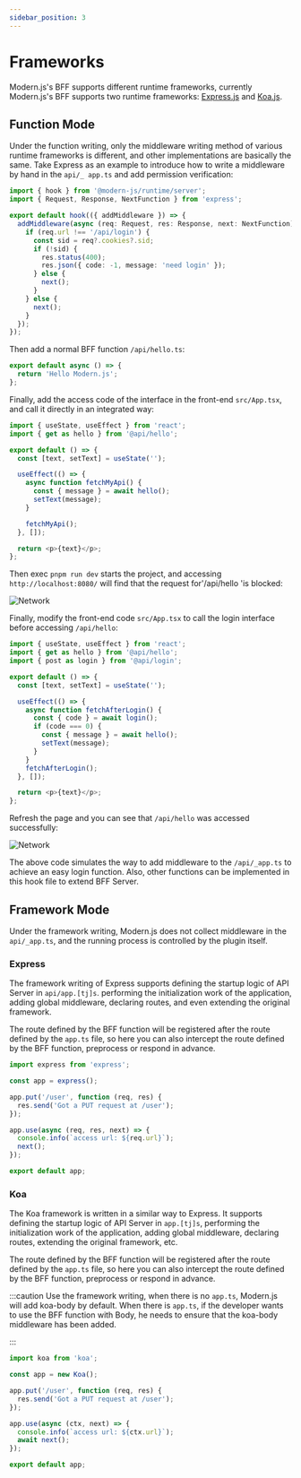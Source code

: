```yaml
---
sidebar_position: 3
---
```


# Frameworks

Modern.js's BFF supports different runtime frameworks, currently Modern.js's BFF supports two runtime frameworks: [Express.js](https://expressjs.com/) and [Koa.js](https://koajs.com/).

## Function Mode

Under the function writing, only the middleware writing method of various runtime frameworks is different, and other implementations are basically the same. Take Express as an example to introduce how to write a middleware by hand in the `api/_ app.ts` and add permission verification:

```ts
import { hook } from '@modern-js/runtime/server';
import { Request, Response, NextFunction } from 'express';

export default hook(({ addMiddleware }) => {
  addMiddleware(async (req: Request, res: Response, next: NextFunction) => {
    if (req.url !== '/api/login') {
      const sid = req?.cookies?.sid;
      if (!sid) {
        res.status(400);
        res.json({ code: -1, message: 'need login' });
      } else {
        next();
      }
    } else {
      next();
    }
  });
});
```

Then add a normal BFF function `/api/hello.ts`:

```ts
export default async () => {
  return 'Hello Modern.js';
};
```

Finally, add the access code of the interface in the front-end `src/App.tsx`, and call it directly in an integrated way:

```ts
import { useState, useEffect } from 'react';
import { get as hello } from '@api/hello';

export default () => {
  const [text, setText] = useState('');

  useEffect(() => {
    async function fetchMyApi() {
      const { message } = await hello();
      setText(message);
    }

    fetchMyApi();
  }, []);

  return <p>{text}</p>;
};
```

Then exec `pnpm run dev` starts the project, and accessing `http://localhost:8080/` will find that the request for'/api/hello 'is blocked:

![Network](https://lf3-static.bytednsdoc.com/obj/eden-cn/aphqeh7uhohpquloj/modern-js/docs/network2.png)

Finally, modify the front-end code `src/App.tsx` to call the login interface before accessing `/api/hello`:

```ts
import { useState, useEffect } from 'react';
import { get as hello } from '@api/hello';
import { post as login } from '@api/login';

export default () => {
  const [text, setText] = useState('');

  useEffect(() => {
    async function fetchAfterLogin() {
      const { code } = await login();
      if (code === 0) {
        const { message } = await hello();
        setText(message);
      }
    }
    fetchAfterLogin();
  }, []);

  return <p>{text}</p>;
};
```

Refresh the page and you can see that `/api/hello` was accessed successfully:

![Network](https://lf3-static.bytednsdoc.com/obj/eden-cn/aphqeh7uhohpquloj/modern-js/docs/network3.png)

The above code simulates the way to add middleware to the `/api/_app.ts` to achieve an easy login function. Also, other functions can be implemented in this hook file to extend BFF Server.

## Framework Mode

Under the framework writing, Modern.js does not collect middleware in the `api/_app.ts`, and the running process is controlled by the plugin itself.

### Express

The framework writing of Express supports defining the startup logic of API Server in `api/app.[tj]s`. performing the initialization work of the application, adding global middleware, declaring routes, and even extending the original framework.

The route defined by the BFF function will be registered after the route defined by the `app.ts` file, so here you can also intercept the route defined by the BFF function, preprocess or respond in advance.

```ts title="api/app.ts"
import express from 'express';

const app = express();

app.put('/user', function (req, res) {
  res.send('Got a PUT request at /user');
});

app.use(async (req, res, next) => {
  console.info(`access url: ${req.url}`);
  next();
});

export default app;
```

### Koa

The Koa framework is written in a similar way to Express. It supports defining the startup logic of API Server in `app.[tj]s`, performing the initialization work of the application, adding global middleware, declaring routes, extending the original framework, etc.

The route defined by the BFF function will be registered after the route defined by the `app.ts` file, so here you can also intercept the route defined by the BFF function, preprocess or respond in advance.

:::caution
Use the framework writing, when there is no `app.ts`, Modern.js will add koa-body by default. When there is `app.ts`, if the developer wants to use the BFF function with Body, he needs to ensure that the koa-body middleware has been added.

:::

```ts title=api/app.ts
import koa from 'koa';

const app = new Koa();

app.put('/user', function (req, res) {
  res.send('Got a PUT request at /user');
});

app.use(async (ctx, next) => {
  console.info(`access url: ${ctx.url}`);
  await next();
});

export default app;
```
